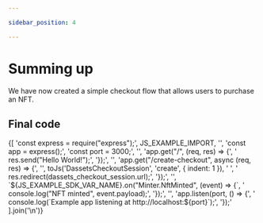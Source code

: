 ```yaml
---

sidebar_position: 4

---
```



# Summing up

We have now created a simple checkout flow that allows users to purchase an NFT.

## Final code

<CodeBlock language="js" showLineNumbers>
{[
  'const express = require("express");',
  JS_EXAMPLE_IMPORT,
  '',
  'const app = express();',
  'const port = 3000;',
  '',
  'app.get("/", (req, res) => {',
  '  res.send("Hello World!");',
  '});',
  '',
  'app.get("/create-checkout", async (req, res) => {',
  '',
  toJs('DassetsCheckoutSession', 'create', { indent: 1 }),
  '  ',
  '  res.redirect(dassets_checkout_session.url);',
  '});',
  '',
  `${JS_EXAMPLE_SDK_VAR_NAME}.on("Minter.NftMinted", (event) => {`,
  '  console.log("NFT minted", event.payload);',
  '});',
  '',
  'app.listen(port, () => {',
  '  console.log(`Example app listening at http://localhost:${port}`);',
  '});'
].join('\n')}
</CodeBlock>